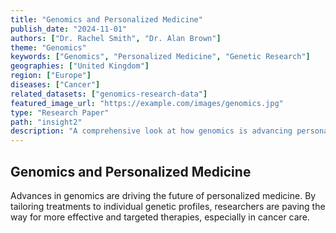 ```yaml
---
title: "Genomics and Personalized Medicine"
publish_date: "2024-11-01"
authors: ["Dr. Rachel Smith", "Dr. Alan Brown"]
theme: "Genomics"
keywords: ["Genomics", "Personalized Medicine", "Genetic Research"]
geographies: ["United Kingdom"]
region: ["Europe"]
diseases: ["Cancer"]
related_datasets: ["genomics-research-data"]
featured_image_url: "https://example.com/images/genomics.jpg"
type: "Research Paper"
path: "insight2"
description: "A comprehensive look at how genomics is advancing personalized healthcare."
---
```


## Genomics and Personalized Medicine

Advances in genomics are driving the future of personalized medicine. By tailoring treatments to individual genetic profiles, researchers are paving the way for more effective and targeted therapies, especially in cancer care.
